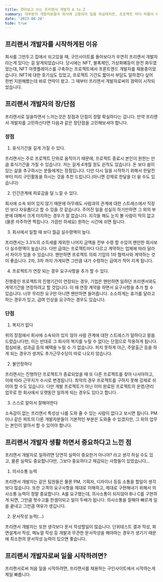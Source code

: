 ```yaml
---
title: 겪어보고 쓰는 프리랜서 개발자 A to Z
summary: 대부분의 개발자분들이 회사에 고용되어 일을 하실테지만, 프로젝트 마다 떠돌아 다니는 프리랜서 개발자라는 것도 존재한답니다. 프리랜서 개발자의 장점은 뭐가있을까요?
date: '2023-08-28'
hide: true
---
```


## 프리랜서 개발자를 시작하게된 이유

회사를 그만두고 집에서 쉬고있을 때, 구인사이트를 돌아보다가 우연히 프리랜서 개발자라는게 있다는 걸 알게되었습니다.
당시에는 NFT, 블록체인, 가상화폐등이 완전 화두였었는데, NFT 마켓플레이스를 구축하는 프로젝트에서 프론트엔드 개발자를 채용중이었습니다.
NFT에 대한 호기심도 있었고, 프로젝트 기간도 짧아서 부담도 덜하겠다 싶어 한번 지원해봤는데 바로 연락이 왔고. 그 때부터 프리랜서 개발자로써의 경력이 시작되었습니다.


## 프리랜서 개발자의 장/단점

프리랜서로 일을하면서 느끼는것은 장점과 단점이 정말 확실하다는 겁니다. 만약 프리랜서 개발자를 고민하신다면 다음과 같은 장단점을 고민해보셔야 합니다.

### 장점

1. 휴식기간을 길게 가질 수 있다.

프리랜서는 주로 프로젝트 단위로 움직이기 때문에, 프로젝트 종료시 본인이 원한는 만큼 휴식기간을 가질 수 있습니다.
저는 길게 4개월 정도 쉰적도 있습니다. 돈 보다 쉼이 있는 삶을 추구하시는 분들에게는 장점입니다.
다만 다시 일을 시작하기 위해서 한달전부터 미리 구인활동을 하시는 것을 추천 드립니다.(아니면 강제로 한달을 더 쉴 수도 있습니다)

2. 인간관계에 피로감을 덜 느낄 수 있다.

회사에 소속 되어 있지 않기 때문에 아무래도 사람과의 관계에 대한 스트레스에서 직장인 보다 자유롭다고 할 수 있을 것 같습니다.
주어진 일을 성실히 하기만하면 그 외의 부분에 대해서 크게 터치하는 경우가 잘 없습니다. 지각을 해도 눈치 볼 사람이 딱히 없고(물론 자주하면 찍힙니다. 가끔만 하세요)
원하는 시간에 쉬면 됩니다.

3. 회사에서 일할 때 보다 월급 실수령액이 높다.

프리랜서는 3.3%의 소득세를 제외한 나머지 금액을 전부 수령 할 수있어 왠만한 회사보다 실수령액이 높습니다. 다만 급여는 프로젝트마다 다르고 계약하는 업체에 따라 달라서
차이가 있을 수 있습니다. 왠만하면 프로젝트 의뢰 기업의 1차 협력사와 계약하는 것이 좋습니다. 2차, 3차 까지 가게되면 그만큼 내가 수령하는 급여가 적어 지게 됩니다.

4. 프로젝트가 연장 되는 경우 요구사항을 추가 할 수 있다.

진행중인 프로젝트의 진행기간이 연장되는 경우, 기업은 왠만하면 일하던 프리랜서와도 계약기간을 연장하려고 할 것입니다. 이 때 연장 계약을 하면서 요구사항을 추가 할 수 있습니다.
너무 무리한 요구만 아니면 왠만하면 들어줍니다. 소소하게는 휴가를 달라고 하는 경우가 있고, 급여 인상을 요구하는 경우도 있습니다.

### 단점

1. 복지가 없다

위의 장점에서 회사에 소속되어 있지 않아 사람 관계에 대한 스트레스가 덜하다고 말씀드렸습니다만, 이는 반대로 그 회사의 복지를 누릴 수 없다는 단점으로 작용하게 됩니다.
점심비용, 성과급 등의 혜택을 누릴 수 가 없습니다. 피치 못하게 야근, 주말출근 등을 하게 되는 경우가 생겨도 추가근무수당이 따로 나오지 않습니다.

2. 불안정하다

프리랜서는 진행하던 프로젝트가 종료되었을 때 또 다른 프로젝트를 찾아 나서야하고, 이에 따라 근무지가 수시로 변경됩니다. 최악의 경우 프로젝트를 구하지 못해 
강제로 쉬어야 할 수도 있습니다. 다만 개발 프로젝트가 아닌 이미 완료된 프로젝트의 운영/관리 업무로 한 회사에서 오랫동안 일하게 되는 경우도 있다고 합니다.

3. 스스로 알아서 잘해야한다

소속감이 없는 프리랜서 특성상 나를 도와 줄 수 있는 사람이 없다고 보시면 됩니다. PM이나 같은 파트의 다른 개발자분들이 
기본적인 부분은 도와줄 수 있겠지만, 그 외의 업무는 본인이 알아서 할 수 있어야 합니다.

## 프리랜서 개발자 생활 하면서 중요하다고 느낀 점

프리랜서 개발자로 일하려면 당연히 실력이 중요한거 아니야? 라고 생각 하실 수도 있고, 물론 실력도 중요합니다만, 그보다 중요하다고 체감되는 사항들이 있었습니다...

1. 의사소통 능력

프리랜서 개발자는 같은 팀원들은 물론 PM, 기획자, 디자이너 등등 소통을 할일이 생각보다 많습니다. 또한 고객의 요구사항을 제대로 이해하고, 제대로 구현해내기 위해서
의사소통 능력이 정말 중요합니다. A를 요구했는데, 의사소통이 되지않아 B나 C를 구현하게 되면, 그만큼 헛수고를 한셈이되고 일이 두배가 됩니다. 의사소통을 잘해야 빠르게 일을 끝내고
그만큼 여유가 생깁니다.

2. 문서작성 능력(...)

프리랜서 개발자는 또한 생각보다 문서 작성할일이 많습니다. 단위테스트 결과 작성, 화면설계서 작성, 메뉴얼 작성 등 개발과 무관한 문서작성을 해야하는 경우가 생기기 때문에
최소한의 문서작성 능력이 있으면 좋습니다.


## 프리랜서 개발자로써 일을 시작하려면?

프리랜서로써 처음 일을 시작하려면, 프리랜서를 채용하는 구인사이트에서 시작하는게 제일 빠릅니다.

